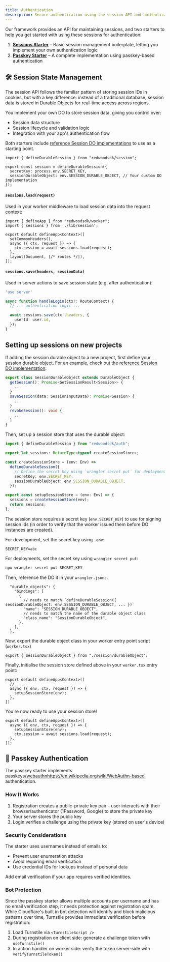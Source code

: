 ```yaml
---
title: Authentication
description: Secure authentication using the session API and authentication starters.
---
```


Our framework provides an API for maintaining sessions, and two starters to help you get started with using these sessions for authentication:

1. **[Sessions Starter](https://github.com/redwoodjs/sdk/blob/main/starters/sessions/README.md)** – Basic session management boilerplate, letting you implement your own authentication logic
2. **[Passkey Starter](https://github.com/redwoodjs/sdk/blob/main/starters/passkey-auth/README.md)** – A complete implementation using passkey-based authentication

## 🛠 Session State Management

The session API follows the familiar pattern of storing session IDs in cookies, but with a key difference: instead of a traditional database, session data is stored in Durable Objects for real-time access across regions.

You implement your own DO to store session data, giving you control over:

- Session data structure
- Session lifecycle and validation logic
- Integration with your app's authentication flow

Both starters include [reference Session DO implementations](https://github.com/redwoodjs/sdk/blob/main/starters/sessions/src/session/durableObject.ts) to use as a starting point.

```tsx
import { defineDurableSession } from "redwoodsdk/session";

export const session = defineDurableSession({
  secretKey: process.env.SECRET_KEY,
  sessionDurableObject: env.SESSION_DURABLE_OBJECT, // Your custom DO implementation
});
```

#### `sessions.load(request)`

Used in your worker middleware to load session data into the request context:

```tsx:worker.tsx
import { defineApp } from "redwoodsdk/worker";
import { sessions } from './lib/session';

export default defineApp<Context>([
  setCommonHeaders(),
  async ({ ctx, request }) => {
    ctx.session = await sessions.load(request);
  },
  layout(Document, [/* routes */]),
]);
```

#### `sessions.save(headers, sessionData)`

Used in server actions to save session state (e.g. after authentication):

```tsx:app/auth/actions.ts
'use server'

async function handleLogin(ctx?: RouteContext) {
  // ... authentication logic ...

  await sessions.save(ctx!.headers, {
    userId: user.id,
  });
}
```

## Setting up sessions on new projects

If adding the session durable object to a new project, first define your session durable object. For an example, check out the [reference Session DO implementation](https://github.com/redwoodjs/sdk/blob/main/starters/sessions/src/session/durableObject.ts):

```ts:session/durableObject.ts
export class SessionDurableObject extends DurableObject {
  getSession(): Promise<GetSessionResult<Session>> {
    ...
  }
  saveSession(data: SessionInputData): Promise<Session> {
    ...
  }
  revokeSession(): void {
    ...
  }
}
```

Then, set up a session store that uses the durable object:

```session/store.ts
import { defineDurableSession } from "redwoodsdk/auth";

export let sessions: ReturnType<typeof createSessionStore>;

const createSessionStore = (env: Env) =>
  defineDurableSession({
    // Define the secret key using `wrangler secret put` for deployments, and `.env` for development
    secretKey: env.SECRET_KEY,
    sessionDurableObject: env.SESSION_DURABLE_OBJECT,
  });

export const setupSessionStore = (env: Env) => {
  sessions = createSessionStore(env);
  return sessions;
};
```

The session store requires a secret key (`env.SECRET_KEY`) to use for signing session ids (in order to verify that the worker issued them before DO instances are created).

For development, set the secret key using `.env`:

```env:.env
SECRET_KEY=abc
```

For deployments, set the secret key using `wrangler secret put`:

```bash
npx wrangler secret put SECRET_KEY
```

Then, reference the DO it in your `wrangler.jsonc`.

```json:wrangler.jsonc
  "durable_objects": {
    "bindings": [
      {
        // needs to match `defineDurableSession({ sessionDurableObject: env.SESSION_DURABLE_OBJECT, ... })`
        "name": "SESSION_DURABLE_OBJECT",
        // needs to match the name of the durable object class
        "class_name": "SessionDurableObject",
      },
    ],
  },
```

Now, export the durable object class in your worker entry point script (`worker.tsx`)

```tsx:worker.tsx
export { SessionDurableObject } from "./session/durableObject";
```

Finally, initialise the session store defined above in your `worker.tsx` entry point:

```tsx:worker.tsx
export default defineApp<Context>([
  // ...
  async ({ env, ctx, request }) => {
    setupSessionStore(env);
  },
])
```

You're now ready to use your session store!

```
export default defineApp<Context>([
  async ({ env, ctx, request }) => {
    setupSessionStore(env);
    ctx.session = await sessions.load(request);
  },
]);
```

## 🔑 Passkey Authentication

The passkey starter implements passkeys/[webauthn]()https://en.wikipedia.org/wiki/WebAuthn-based authentication.

### **How It Works**

1. Registration creates a public-private key pair - user interacts with their browser/authenticator (1Password, Google) to store the private key
2. Your server stores the public key
3. Login verifies a challenge using the private key (stored on user's device)

### **Security Considerations**

The starter uses usernames instead of emails to:

- Prevent user enumeration attacks
- Avoid requiring email verification
- Use credential IDs for lookups instead of personal data

Add email verification if your app requires verified identities.

### **Bot Protection**

Since the passkey starter allows multiple accounts per username and has no email verification step, it needs protection against registration spam. While Cloudflare's built in bot detection will identify and block malicious patterns over time, Turnstile provides immediate verification before registration:

1. Load Turnstile via `<TurnstileScript />`
2. During registration on client side: generate a challenge token with `useTurnstile()`
3. In action handler on worker side: verify the token server-side with `verifyTurnstileToken()`
